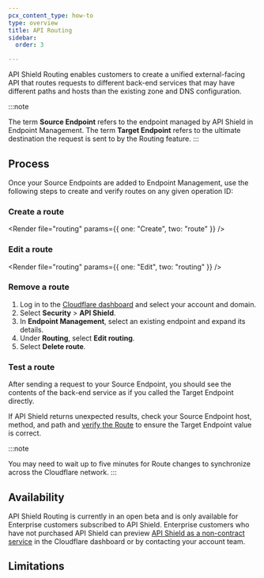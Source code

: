 ```yaml
---
pcx_content_type: how-to
type: overview
title: API Routing
sidebar:
  order: 3

---
```



API Shield Routing enables customers to create a unified external-facing API that routes requests to different back-end services that may have different paths and hosts than the existing zone and DNS configuration.

:::note

The term **Source Endpoint** refers to the endpoint managed by API Shield in Endpoint Management. The term **Target Endpoint** refers to the ultimate destination the request is sent to by the Routing feature.
:::

## Process

<Render file="source-endpoints" />

Once your Source Endpoints are added to Endpoint Management, use the following steps to create and verify routes on any given operation ID:

### Create a route

<Render file="routing" params={{ one: "Create", two: "route" }} />

<Render file="routing-path-variables" />

### Edit a route

<Render file="routing" params={{ one: "Edit", two: "routing" }} />

### Remove a route

1. Log in to the [Cloudflare dashboard](https://dash.cloudflare.com/) and select your account and domain.
2. Select **Security** > **API Shield**.
3. In **Endpoint Management**, select an existing endpoint and expand its details.
4. Under **Routing**, select **Edit routing**.
5. Select **Delete route**.

### Test a route

After sending a request to your Source Endpoint, you should see the contents of the back-end service as if you called the Target Endpoint directly.

If API Shield returns unexpected results, check your Source Endpoint host, method, and path and [verify the Route](/api-shield/management-and-monitoring/api-routing/#verify-a-route) to ensure the Target Endpoint value is correct.

:::note

You may need to wait up to five minutes for Route changes to synchronize across the Cloudflare network.
:::

## Availability

API Shield Routing is currently in an open beta and is only available for Enterprise customers subscribed to API Shield. Enterprise customers who have not purchased API Shield can preview [API Shield as a non-contract service](https://dash.cloudflare.com/?to=/:account/:zone/security/api-shield) in the Cloudflare dashboard or by contacting your account team.

## Limitations

<Render file="routing-limitations" />
